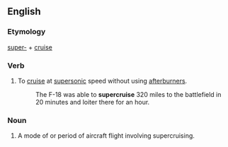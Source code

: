 ==English==
===Etymology===
[[super-]] + [[cruise]]
===Verb===
{{en-verb|supercruis|es}}
#{{aircraft}} To [[cruise]] at [[supersonic]] speed without using [[afterburners]].
#: The F-18 was able to '''supercruise''' 320 miles to the battlefield in 20 minutes and loiter there for an hour.

===Noun===
{{en-noun}}
#{{aircraft}} A mode of or period of aircraft flight involving supercruising.